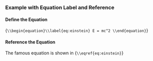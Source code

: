 
### Example with Equation Label and Reference
<MDXLayout>

#### Define the Equation
  {`
  \\begin{equation}\\label{eq:einstein}
  E = mc^2
  \\end{equation}
  `}

#### Reference the Equation
The famous equation is shown in {`\\eqref{eq:einstein}`}

</MDXLayout>
